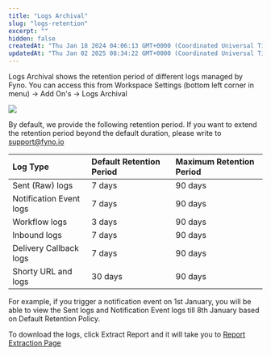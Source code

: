 ```yaml
---
title: "Logs Archival"
slug: "logs-retention"
excerpt: ""
hidden: false
createdAt: "Thu Jan 18 2024 04:06:13 GMT+0000 (Coordinated Universal Time)"
updatedAt: "Thu Jan 02 2025 08:34:22 GMT+0000 (Coordinated Universal Time)"
---
```


Logs Archival shows the retention period of different logs managed by Fyno. You can access this from Workspace Settings (bottom left corner in menu) -> Add On's -> Logs Archival

![](/images/5fc3392d7795252e154294727fba810a7b87d15e9152f0c06cc523da9cd56d60-Screenshot_2025-01-02_at_2.03.58_PM.png)

By default, we provide the following retention period. If you want to extend the retention period beyond the default duration, please write to [support@fyno.io](mailto:support@fyno.io)

| Log Type                | Default Retention Period | Maximum Retention Period |
| :---------------------- | :----------------------- | :----------------------- |
| Sent (Raw) logs         | 7 days                   | 90 days                  |
| Notification Event logs | 7 days                   | 90 days                  |
| Workflow logs           | 3 days                   | 90 days                  |
| Inbound logs            | 7 days                   | 90 days                  |
| Delivery Callback logs  | 7 days                   | 90 days                  |
| Shorty URL and logs     | 30 days                  | 90 days                  |

For example, if you trigger a notification event on 1st January, you will be able to view the Sent logs and Notification Event logs till 8th January based on Default Retention Policy.

To download the logs, click Extract Report and it will take you to [Report Extraction Page](./report-extraction)
